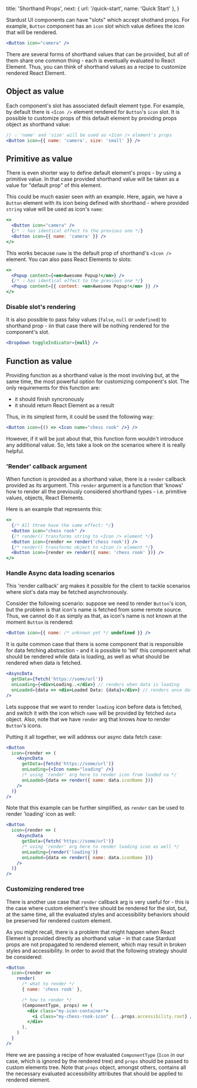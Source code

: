   title: 'Shorthand Props',
  next: { url: '/quick-start', name: 'Quick Start' },
}

Stardust UI components can have "slots" which accept shothand props. For example, `Button` component has an `icon` slot which value defines the icon that will be rendered.

```jsx
<Button icon="camera" />
```

There are several forms of shorthand values that can be provided, but all of them share one common thing - each is eventually evaluated to React Element. Thus, you can think of shorthand values as a recipe to customize rendered React Element.

## Object as value

Each component's slot has associated default element type. For example, by default there is
`<Icon />` element rendered for `Button`'s `icon` slot. It is possible to customize props of this default element by providing props object as shorthand value:

```jsx
// 💡 'name' and 'size' will be used as <Icon /> element's props
<Button icon={{ name: 'camera', size: 'small' }} />
```

## Primitive as value

There is even shorter way to define default element's props - by using a primitive value. In that case provided shorthand value will be taken as a value for "default prop" of this element.

This could be much easier seen with an example. Here, again, we have a `Button`
element with its icon being defined with shorthand - where provided `string` value
will be used as icon's `name`:

```jsx
<>
  <Button icon="camera" />
  {/* 💡 has identical effect to the previous one */}
  <Button icon={{ name: 'camera' }} />
</>
```

This works because `name` is the default prop of shorthand's `<Icon />` element. You can also pass React Elements to slots:

```jsx
<>
  <Popup content={<em>Awesome Popup!</em>} />
  {/* 💡 has identical effect to the previous one */}
  <Popup content={{ content: <em>Awesome Popup!</em> }} />
</>
```

### Disable slot's rendering

It is also possible to pass falsy values (`false`, `null` or
`undefined`) to shorthand prop - iin that case there will be nothing rendered for the component's slot.

```jsx
<Dropdown toggleIndicator={null} />
```

## Function as value

Providing function as a shorthand value is the most involving but, at the same time, the most
powerful option for customizing component's slot. The only requirements for this function are:

- it should finish syncronously
- it should return React Element as a result

Thus, in its simplest form, it could be used the following way:

```jsx
<Button icon={() => <Icon name="chess rook" />} />
```

However, if it will be just about that, this function form wouldn't introduce any additional value. So, lets take a look on the scenarios where it is really helpful.

### 'Render' callback argument

When function is provided as a shorthand value, there is a `render` callback provided
as its argument. This `render` argument is a function that 'knows' how to render all
the previously considered shorthand types - i.e. primitive values, objects, React Elements.

Here is an example that represents this:

```jsx
<>
  {/* All three have the same effect: */}
  <Button icon="chess rook" />
  {/* render() transforms string to <Icon /> element */}
  <Button icon={render => render('chess rook')} />
  {/* render() transforms object to <Icon /> element */}
  <Button icon={render => render({ name: 'chess rook' })} />
</>
```

### Handle Async data loading scenarios

This 'render callback' arg makes it possible for the client to tackle scenarios where slot's data may be fetched asynchronously.

Consider the following scenario: suppose we need to render `Button`'s icon, but the
problem is that icon's name is fetched from some remote source. Thus, we cannot do it as
simply as that, as icon's name is not known at the moment `Button` is rendered:

```jsx
<Button icon={{ name: /* unknown yet */ undefined }} />
```

It is quite common case that there is some component that is responsible for data fetching
abstraction - and it is possible to 'tell' this component what should be rendered while data
is loading, as well as what should be rendered when data is fetched.

```jsx
<AsyncData
  getData={fetch('https://some/url')}
  onLoading={<div>Loading..</div>} // renders when data is loading
  onLoaded={data => <div>Loaded Data: {data}</div>} // renders once data is fetched
/>
```

Lets suppose that we want to render `loading` icon before data is fetched, and switch it with
the icon which `name` will be provided by fetched `data` object. Also, note
that we have `render` arg that knows _how_ to render `Button`'s icons.

Putting it all together, we will address our async data fetch case:

```jsx
<Button
  icon={render => (
    <AsyncData
      getData={fetch('https://some/url')}
      onLoading={<Icon name="loading" />}
      /* using 'render' arg here to render icon from loaded na */
      onLoaded={data => render({ name: data.iconName })}
    />
  )}
/>
```

Note that this example can be further simplified, as `render` can be used to render
'loading' icon as well:

```jsx
<Button
  icon={render => (
    <AsyncData
      getData={fetch('https://some/url')}
      /* using 'render' arg here to render loading icon as well */
      onLoading={render('loading')}
      onLoaded={data => render({ name: data.iconName })}
    />
  )}
/>
```

### Customizing rendered tree

There is another use case that `render` callback arg is very useful for - this is the
case where custom element's tree should be rendered for the slot, but, at the same time, all
the evaluated styles and accessibility behaviors should be preserved for rendered custom
element.

As you might recall, there is a problem that might happen when React Element is provided
directly as shorthand value - in that case Stardust props are not propagated to rendered
element, which may result in broken styles and accessibility. In order to avoid that the
following strategy should be considered:

```jsx
<Button
  icon={render =>
    render(
      /* what to render */
      { name: 'chess rook' },

      /* how to render */
      (ComponentType, props) => (
        <div class="my-icon-container">
          <i class="my-chess-rook-icon" {...props.accessibility.root} />
        </div>
      ),
    )
  }
/>
```

Here we are passing a recipe of how evaluated `ComponentType` (`Icon` in our
case, which is ignored by the rendered tree) and `props` should be passed to custom
elements tree. Note that `props` object, amongst others, contains all the necessary
evaluated accessibility attributes that should be applied to rendered element.
